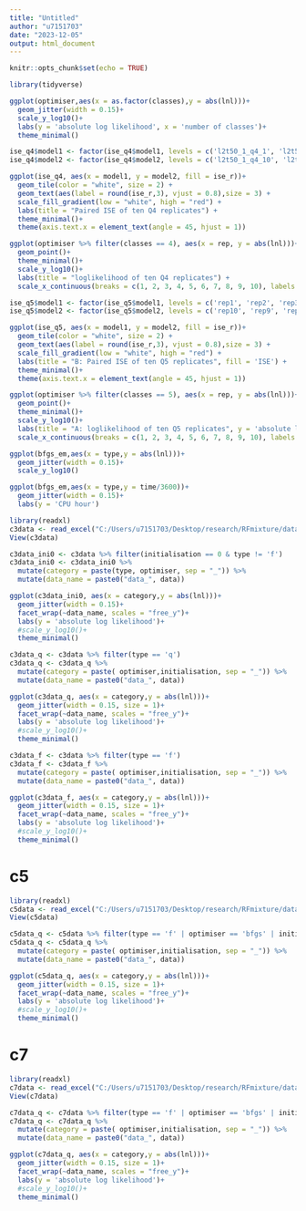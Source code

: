 ```yaml
---
title: "Untitled"
author: "u7151703"
date: "2023-12-05"
output: html_document
---
```


```r
knitr::opts_chunk$set(echo = TRUE)
```


```r
library(tidyverse)
```


```r
ggplot(optimiser,aes(x = as.factor(classes),y = abs(lnl)))+
  geom_jitter(width = 0.15)+
  scale_y_log10()+
  labs(y = 'absolute log likelihood', x = 'number of classes')+
  theme_minimal()
```

```r
ise_q4$model1 <- factor(ise_q4$model1, levels = c('l2t50_1_q4_1', 'l2t50_1_q4_2', 'l2t50_1_q4_3', 'l2t50_1_q4_4', 'l2t50_1_q4_5', 'l2t50_1_q4_6', 'l2t50_1_q4_7', 'l2t50_1_q4_8', 'l2t50_1_q4_9', 'l2t50_1_q4_10'))
ise_q4$model2 <- factor(ise_q4$model2, levels = c('l2t50_1_q4_10', 'l2t50_1_q4_9', 'l2t50_1_q4_8', 'l2t50_1_q4_7', 'l2t50_1_q4_6', 'l2t50_1_q4_5', 'l2t50_1_q4_4', 'l2t50_1_q4_3', 'l2t50_1_q4_2', 'l2t50_1_q4_1'))

ggplot(ise_q4, aes(x = model1, y = model2, fill = ise_r))+
  geom_tile(color = "white", size = 2) +
  geom_text(aes(label = round(ise_r,3), vjust = 0.8),size = 3) + 
  scale_fill_gradient(low = "white", high = "red") +
  labs(title = "Paired ISE of ten Q4 replicates") +
  theme_minimal()+
  theme(axis.text.x = element_text(angle = 45, hjust = 1))
```

```r
ggplot(optimiser %>% filter(classes == 4), aes(x = rep, y = abs(lnl)))+
  geom_point()+
  theme_minimal()+
  scale_y_log10()+
  labs(title = "loglikelihood of ten Q4 replicates") +
  scale_x_continuous(breaks = c(1, 2, 3, 4, 5, 6, 7, 8, 9, 10), labels = c(1, 2, 3, 4, 5, 6, 7, 8, 9, 10))
```

```r
ise_q5$model1 <- factor(ise_q5$model1, levels = c('rep1', 'rep2', 'rep3', 'rep4', 'rep5', 'rep6', 'rep7', 'rep8', 'rep9', 'rep10'))
ise_q5$model2 <- factor(ise_q5$model2, levels = c('rep10', 'rep9', 'rep8', 'rep7', 'rep6', 'rep5', 'rep4', 'rep3', 'rep2', 'rep1'))

ggplot(ise_q5, aes(x = model1, y = model2, fill = ise_r))+
  geom_tile(color = "white", size = 2) +
  geom_text(aes(label = round(ise_r,3), vjust = 0.8),size = 3) + 
  scale_fill_gradient(low = "white", high = "red") +
  labs(title = "B: Paired ISE of ten Q5 replicates", fill = 'ISE') +
  theme_minimal()+
  theme(axis.text.x = element_text(angle = 45, hjust = 1))
```

```r
ggplot(optimiser %>% filter(classes == 5), aes(x = rep, y = abs(lnl)))+
  geom_point()+
  theme_minimal()+
  scale_y_log10()+
  labs(title = "A: loglikelihood of ten Q5 replicates", y = 'absolute log likelihood', x = 'number of classes') +
  scale_x_continuous(breaks = c(1, 2, 3, 4, 5, 6, 7, 8, 9, 10), labels = c(1, 2, 3, 4, 5, 6, 7, 8, 9, 10))
```

```r
ggplot(bfgs_em,aes(x = type,y = abs(lnl)))+
  geom_jitter(width = 0.15)+
  scale_y_log10()
```

```r
ggplot(bfgs_em,aes(x = type,y = time/3600))+
  geom_jitter(width = 0.15)+
  labs(y = 'CPU hour')
```

```r
library(readxl)
c3data <- read_excel("C:/Users/u7151703/Desktop/research/RFmixture/data/mammal_rep/likelihood.xlsx")
View(c3data)
```


```r
c3data_ini0 <- c3data %>% filter(initialisation == 0 & type != 'f')
c3data_ini0 <- c3data_ini0 %>%
  mutate(category = paste(type, optimiser, sep = "_")) %>%
  mutate(data_name = paste0("data_", data))

```

```r
ggplot(c3data_ini0, aes(x = category,y = abs(lnl)))+
  geom_jitter(width = 0.15)+
  facet_wrap(~data_name, scales = "free_y")+
  labs(y = 'absolute log likelihood')+
  #scale_y_log10()+
  theme_minimal()
```



```r
c3data_q <- c3data %>% filter(type == 'q')
c3data_q <- c3data_q %>%
  mutate(category = paste( optimiser,initialisation, sep = "_")) %>%
  mutate(data_name = paste0("data_", data))
```

```r
ggplot(c3data_q, aes(x = category,y = abs(lnl)))+
  geom_jitter(width = 0.15, size = 1)+
  facet_wrap(~data_name, scales = "free_y")+
  labs(y = 'absolute log likelihood')+
  #scale_y_log10()+
  theme_minimal()
```

```r
c3data_f <- c3data %>% filter(type == 'f')
c3data_f <- c3data_f %>%
  mutate(category = paste( optimiser,initialisation, sep = "_")) %>%
  mutate(data_name = paste0("data_", data))
```

```r
ggplot(c3data_f, aes(x = category,y = abs(lnl)))+
  geom_jitter(width = 0.15, size = 1)+
  facet_wrap(~data_name, scales = "free_y")+
  labs(y = 'absolute log likelihood')+
  #scale_y_log10()+
  theme_minimal()
```

# c5

```r
library(readxl)
c5data <- read_excel("C:/Users/u7151703/Desktop/research/RFmixture/data/mammal_rep/likelihood_c5.xlsx")
View(c5data)
```

```r
c5data_q <- c5data %>% filter(type == 'f' | optimiser == 'bfgs' | initialisation != 0)
c5data_q <- c5data_q %>%
  mutate(category = paste( optimiser,initialisation, sep = "_")) %>%
  mutate(data_name = paste0("data_", data))
```

```r
ggplot(c5data_q, aes(x = category,y = abs(lnl)))+
  geom_jitter(width = 0.15, size = 1)+
  facet_wrap(~data_name, scales = "free_y")+
  labs(y = 'absolute log likelihood')+
  #scale_y_log10()+
  theme_minimal()
```

# c7

```r
library(readxl)
c7data <- read_excel("C:/Users/u7151703/Desktop/research/RFmixture/data/mammal_rep/likelihood_c7.xlsx")
View(c7data)
```

```r
c7data_q <- c7data %>% filter(type == 'f' | optimiser == 'bfgs' | initialisation != 0)
c7data_q <- c7data_q %>%
  mutate(category = paste( optimiser,initialisation, sep = "_")) %>%
  mutate(data_name = paste0("data_", data))
```

```r
ggplot(c7data_q, aes(x = category,y = abs(lnl)))+
  geom_jitter(width = 0.15, size = 1)+
  facet_wrap(~data_name, scales = "free_y")+
  labs(y = 'absolute log likelihood')+
  #scale_y_log10()+
  theme_minimal()
```

